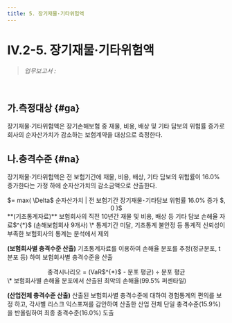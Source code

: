 ```yaml
---
title: 5. 장기재물·기타위험액
---
```

# IV.2-5. 장기재물·기타위험액

> _업무보고서 :_ <OverlayDemo id ="AI724"/>
<br/>

## 가.측정대상 {#ga}
장기재물·기타위험액은 장기손해보험 중 재물, 비용, 배상 및 기타 담보의 위험률 증가로 회사의 순자산가치가 감소하는 보험계약을 대상으로 측정한다.

## 나.충격수준 {#na}
장기재물·기타위험액은 전 보험기간에 재물, 비용, 배상, 기타 담보의 위험률이 16.0% 증가한다는 가정 하에 순자산가치의 감소금액으로 산출한다.

<Math>
장기재물·기타위험액
<center>
 $= max( \Delta$ 순자산가치 | 전 보험기간 장기재물･기타담보 위험률 16.0% 증가 $, 0 )$
</center>
</Math>

<Accordion multiple activeIndex={[]}>
<AccordionTab header="장기재물·기타위험액의 충격수준 도출 근거">
**(기초통계자료)** 보험회사의 직전 10년간 재물 및 비용, 배상 등 기타 담보 손해율 자료$^{*}$ (손해보험회사 9개사)
    <Cmt>
    \* 통계기간 미달, 기초통계 불안정 등 통계적 신뢰성이 부족한 보험회사의 통계는 분석에서 제외
    </Cmt>

**(보험회사별 충격수준 산출)** 기초통계자료를 이용하여 손해율 분포를 추정(정규분포, t분포 등) 하여 보험회사별 충격수준을 산출
<center>
충격시나리오 = (VaR$^{*}$ - 분포 평균) ÷ 분포 평균
</center>
    <Cmt>
    \* 보험회사별 손해율 분포에서 산출된 최악의 손해율(99.5% 퍼센타일)
    </Cmt>

**(산업전체 충격수준 산출)** 산출된 보험회사별 충격수준에 대하여 경험통계의 편의를 보정 하고, 각사별 리스크 익스포져를 감안하여 산출한 산업 전체 단일 충격수준(15.9%)을 반올림하여 최종 충격수준(16.0%) 도출

</AccordionTab>
</Accordion>
